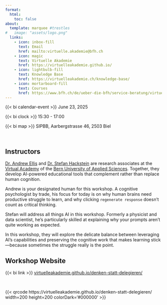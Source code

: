 ```yaml
---
format:
  html:
    toc: false
about:
  template: marquee #trestles
#   image: "assets/logo.png"
  links:
    - icon: inbox-fill
      text: Email
      href: mailto:virtuelle.akademie@bfh.ch
    - icon: magic
      text: Virtuelle Akademie
      href: https://virtuelleakademie.github.io/
    - icon: lightbulb-fill
      text: Knowledge Base
      href: https://virtuelleakademie.ch/knowledge-base/
    - icon: mortarboard-fill
      text: Courses
      href: https://www.bfh.ch/de/ueber-die-bfh/service-beratung/virtuelle-akademie/
---
```



{{< bi calendar-event >}} June 23, 2025

{{< bi clock >}} 15:30 - 17:00

{{< bi map >}} SIPBB, Aarbergstrasse 46, 2503 Biel

<br>

## Instructors

[Dr. Andrew Ellis](mailto:andrew.ellis@bfh.ch) and [Dr. Stefan Hackstein](mailto:stefan.hackstein@bfh.ch) are research associates at the [Virtual Academy](https://virtuelleakademie.ch/) of the [Bern University of Applied Sciences](https://www.bfh.ch). Together, they develop AI-powered educational tools that complement rather than replace human cognition.


Andrew is your designated human for this workshop. A cognitive psychologist by trade, his focus for today is on why human brains need productive struggle to learn, and why clicking `regenerate response` doesn't count as critical thinking.

Stefan will address all things AI in this workshop. Formerly a physicist and data scientist, he's particularly skilled at explaining why your prompts aren't quite working as expected.

In this workshop, they will explore the delicate balance between leveraging AI's capabilities and preserving the cognitive work that makes learning stick---because sometimes the struggle really is the point.


## Workshop Website

{{< bi link >}} [virtuelleakademie.github.io/denken-statt-delegieren/](https://virtuelleakademie.github.io/denken-statt-delegieren/)

<br>

{{< qrcode https://virtuelleakademie.github.io/denken-statt-delegieren/ width=200 height=200 colorDark='#000000' >}}

